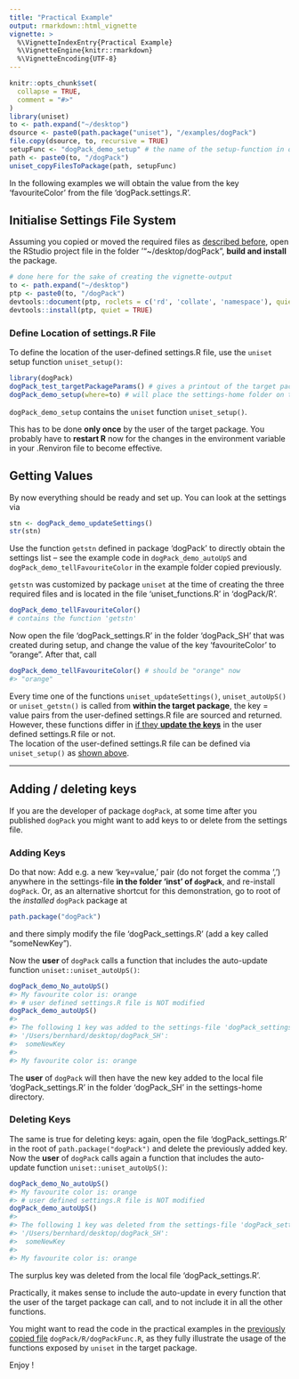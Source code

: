 ```yaml
---
title: "Practical Example"
output: rmarkdown::html_vignette
vignette: >
  %\VignetteIndexEntry{Practical Example}
  %\VignetteEngine{knitr::rmarkdown}
  %\VignetteEncoding{UTF-8}
---
```


```r
knitr::opts_chunk$set(
  collapse = TRUE,
  comment = "#>"
)
library(uniset)
to <- path.expand("~/desktop")
dsource <- paste0(path.package("uniset"), "/examples/dogPack")
file.copy(dsource, to, recursive = TRUE) 
setupFunc <- "dogPack_demo_setup" # the name of the setup-function in our example
path <- paste0(to, "/dogPack")
uniset_copyFilesToPackage(path, setupFunc)
```

In the following examples we will obtain the value from the key 'favouriteColor' from the file 'dogPack.settings.R'.

## Initialise Settings File System

Assuming you copied or moved the required files as [described before](https://bpollner.github.io/uniset/articles/uniset.html), open the RStudio project file in the folder '"\~/desktop/dogPack", **build and install** the package.

```r
# done here for the sake of creating the vignette-output
to <- path.expand("~/desktop")
ptp <- paste0(to, "/dogPack")
devtools::document(ptp, roclets = c('rd', 'collate', 'namespace'), quiet = TRUE)
devtools::install(ptp, quiet = TRUE)
```

### Define Location of settings.R File {#define-location}

To define the location of the user-defined settings.R file, use the `uniset` setup function `uniset_setup()`:

```r
library(dogPack)
dogPack_test_targetPackageParams() # gives a printout of the target package parameters
dogPack_demo_setup(where=to) # will place the settings-home folder on the desktop
```

`dogPack_demo_setup` contains the `uniset` function `uniset_setup()`.

This has to be done **only once** by the user of the target package. You probably have to **restart R** now for the changes in the environment variable in your .Renviron file to become effective.

## Getting Values

By now everything should be ready and set up. You can look at the settings via

```r
stn <- dogPack_demo_updateSettings()
str(stn)
```

Use the function `getstn` defined in package 'dogPack' to directly obtain the settings list -- see the example code in `dogPack_demo_autoUpS` and `dogPack_demo_tellFavouriteColor` in the example folder copied previously.

`getstn` was customized by package `uniset` at the time of creating the three required files and is located in the file 'uniset_functions.R' in 'dogPack/R'.

```r
dogPack_demo_tellFavouriteColor()
# contains the function 'getstn'
```

Now open the file 'dogPack_settings.R' in the folder 'dogPack_SH' that was created during setup, and change the value of the key 'favouriteColor' to "orange". After that, call

``` r
dogPack_demo_tellFavouriteColor() # should be "orange" now
#> "orange"
```

Every time one of the functions `uniset_updateSettings()`, `uniset_autoUpS()` or `uniset_getstn()` is called from **within the target package**, the key = value pairs from the user-defined settings.R file are sourced and returned. However, these functions differ in [if they **update the keys**](https://bpollner.github.io/uniset/articles/description.html#source-comp-keys) in the user defined settings.R file or not.\
The location of the user-defined settings.R file can be defined via `uniset_setup()` as [shown above](#define-location).

------------------------------------------------------------------------

## Adding / deleting keys

If you are the developer of package `dogPack`, at some time after you published `dogPack` you might want to add keys to or delete from the settings file.

### Adding Keys

Do that now: Add e.g. a new 'key=value,' pair (do not forget the comma ',') anywhere in the settings-file **in the folder 'inst' of `dogPack`**, and re-install `dogPack`. Or, as an alternative shortcut for this demonstration, go to root of the *installed* `dogPack` package at

``` r
path.package("dogPack")
```

and there simply modify the file 'dogPack_settings.R' (add a key called "someNewKey").

Now the **user** of `dogPack` calls a function that includes the auto-update function `uniset::uniset_autoUpS()`:

``` r
dogPack_demo_No_autoUpS()
#> My favourite color is: orange
#> # user defined settings.R file is NOT modified
dogPack_demo_autoUpS()
#>
#> The following 1 key was added to the settings-file 'dogPack_settings.R' in 
#> '/Users/bernhard/desktop/dogPack_SH':
#>  someNewKey
#> 
#> My favourite color is: orange
```

The **user** of `dogPack` will then have the new key added to the local file 'dogPack_settings.R' in the folder 'dogPack_SH' in the settings-home directory.

### Deleting Keys

The same is true for deleting keys: again, open the file 'dogPack_settings.R' in the root of `path.package("dogPack")` and delete the previously added key. Now the **user** of `dogPack` calls again a function that includes the auto-update function `uniset::uniset_autoUpS()`:

``` r
dogPack_demo_No_autoUpS()
#> My favourite color is: orange
#> # user defined settings.R file is NOT modified
dogPack_demo_autoUpS()
#> 
#> The following 1 key was deleted from the settings-file 'dogPack_settings.R' in 
#> '/Users/bernhard/desktop/dogPack_SH':
#>  someNewKey
#>  
#> My favourite color is: orange
```

The surplus key was deleted from the local file 'dogPack_settings.R'.

Practically, it makes sense to include the auto-update in every function that the user of the target package can call, and to not include it in all the other functions.

You might want to read the code in the practical examples in the [previously copied file](https://bpollner.github.io/uniset/articles/uniset.html#set-up-example) `dogPack/R/dogPackFunc.R`, as they fully illustrate the usage of the functions exposed by `uniset` in the target package.

Enjoy !
